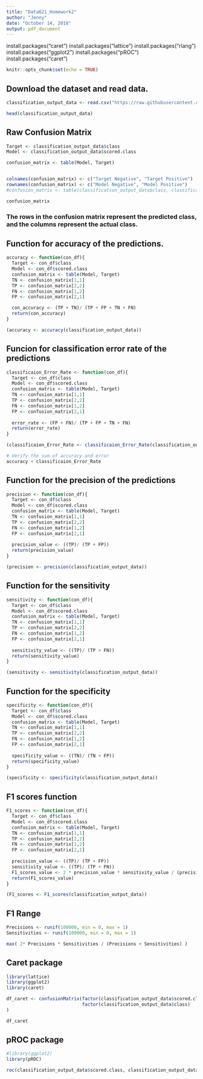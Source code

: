 ---
title: "Data621_Homework2"
author: "Jenny"
date: "October 14, 2018"
output: pdf_document
---

install.packages("caret")
install.packages("lattice")
install.packages("rlang")
install.packages("ggplot2")
install.packages("pROC")
install.packages("caret")

```{r setup, include=FALSE}
knitr::opts_chunk$set(echo = TRUE)
```

##  Download the dataset and read data.

```{r}
classification_output_data <- read.csv("https://raw.githubusercontent.com/JennierJ/DATA621/master/Homework2/classification-output-data.csv", header = TRUE)

head(classification_output_data)
```

##  Raw Confusion Matrix


```{r}
Target <- classification_output_data$class
Model <- classification_output_data$scored.class

confusion_matrix <- table(Model, Target)


colnames(confusion_matrix) <- c("Target Negative", "Target Positive")
rownames(confusion_matrix) <- c("Model Negative", "Model Positive")
#confusion_matrix <- table(classification_output_data$class, classification_output_data$scored.class)

confusion_matrix
```

### The rows in the confusion matrix represent the predicted class, and the columns represent the actual class.

##  Function for accuracy of the predictions.
```{r}
accuracy <- function(con_df){
  Target <- con_df$class
  Model <- con_df$scored.class
  confusion_matrix <- table(Model, Target)
  TN <- confusion_matrix[1,1]
  TP <- confusion_matrix[2,2]
  FN <- confusion_matrix[1,2]
  FP <- confusion_matrix[2,1]

  con_accuracy <- (TP + TN)/ (TP + FP + TN + FN)
  return(con_accuracy)
}

(accuracy <- accuracy(classification_output_data))
```

##  Funcion for classification error rate of the predictions
```{r}
classificaion_Error_Rate <- function(con_df){
  Target <- con_df$class
  Model <- con_df$scored.class
  confusion_matrix <- table(Model, Target)
  TN <- confusion_matrix[1,1]
  TP <- confusion_matrix[2,2]
  FN <- confusion_matrix[1,2]
  FP <- confusion_matrix[2,1]
  
  error_rate <- (FP + FN)/ (TP + FP + TN + FN)
  return(error_rate)
}

(classificaion_Error_Rate <- classificaion_Error_Rate(classification_output_data))

# Verify the sum of accuracy and error
accuracy + classificaion_Error_Rate

```

##  Function for the precision of the predictions
```{r}
precision <- function(con_df){
  Target <- con_df$class
  Model <- con_df$scored.class
  confusion_matrix <- table(Model, Target)
  TN <- confusion_matrix[1,1]
  TP <- confusion_matrix[2,2]
  FN <- confusion_matrix[1,2]
  FP <- confusion_matrix[2,1]
  
  precision_value <- ((TP)/ (TP + FP))
  return(precision_value)
}

(precision <- precision(classification_output_data))

```

##  Function for the sensitivity
```{r}
sensitivity <- function(con_df){
  Target <- con_df$class
  Model <- con_df$scored.class
  confusion_matrix <- table(Model, Target)
  TN <- confusion_matrix[1,1]
  TP <- confusion_matrix[2,2]
  FN <- confusion_matrix[1,2]
  FP <- confusion_matrix[2,1]
  
  sensitivity_value <- ((TP)/ (TP + FN))
  return(sensitivity_value)
}

(sensitivity <- sensitivity(classification_output_data))

```

##  Function for the specificity
```{r}
specificity <- function(con_df){
  Target <- con_df$class
  Model <- con_df$scored.class
  confusion_matrix <- table(Model, Target)
  TN <- confusion_matrix[1,1]
  TP <- confusion_matrix[2,2]
  FN <- confusion_matrix[1,2]
  FP <- confusion_matrix[2,1]
  
  specificity_value <- ((TN)/ (TN + FP))
  return(specificity_value)
}

(specificity <- specificity(classification_output_data))

```

##  F1 scores function
```{r}
F1_scores <- function(con_df){
  Target <- con_df$class
  Model <- con_df$scored.class
  confusion_matrix <- table(Model, Target)
  TN <- confusion_matrix[1,1]
  TP <- confusion_matrix[2,2]
  FN <- confusion_matrix[1,2]
  FP <- confusion_matrix[2,1]
  
  precision_value <- ((TP)/ (TP + FP))
  sensitivity_value <- ((TP)/ (TP + FN))
  F1_scores_value <- 2 * precision_value * sensitivity_value / (precision_value + sensitivity_value)
  return(F1_scores_value)
}

(F1_scores <- F1_scores(classification_output_data))

```

## F1 Range
```{r}
Precisions <- runif(100000, min = 0, max = 1)
Sensitivities <- runif(100000, min = 0, max = 1)

max( 2* Precisions * Sensitivities / (Precisions + Sensitivities) )

```



## Caret package
```{r}

library(lattice)
library(ggplot2)
library(caret)

df_caret <- confusionMatrix(factor(classification_output_data$scored.class),
                            factor(classification_output_data$class)
)

df_caret

```



## pROC package
```{r}


#library(ggplot2)
library(pROC)

roc(classification_output_data$scored.class, classification_output_data$scored.probability, plot=T)

```
